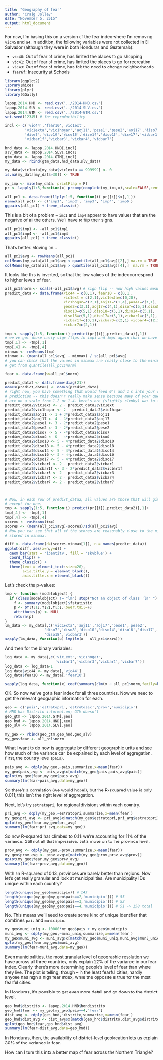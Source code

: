```yaml
---
title: "Geography of fear"
author: "Craig Jolley"
date: "November 5, 2015"
output: html_document
---
```


For now, I'm basing this on a version of the fear index where I'm removing `vic45` and `a4`. In addition, the following variables were not collected in El Salvador (although they were in both Honduras and Guatemala):

- `vic40`: Out of fear of crime, has limited the places to go shopping
- `vic41`: Out of fear of crime, has limited the places to go for recreation
- `vic43`: Out of fear of crime, has felt the need to change neighborhoods
- `fear6f`: Insecurity at Schools


```r
library(ggplot2)
library(mice)
library(plyr)
library(GGally)

lapop.2014.HND <- read.csv("../2014-HND.csv")
lapop.2014.SLV <- read.csv("../2014-SLV.csv")
lapop.2014.GTM <- read.csv("../2014-GTM.csv")
set.seed(12345) # for reproducibility

incl <- c('vic44','fear10','vic1ext',
         'vic1exta','vic1hogar','aoj11','pese1','pese2','aoj17','diso7',
         'diso8','diso10','diso18','diso14','diso16','diso17','vicbar1', 
         'vicbar1f','vicbar3','vicbar4','vicbar7')

hnd_data <- lapop.2014.HND[,incl]
slv_data <- lapop.2014.SLV[,incl]
gtm_data <- lapop.2014.GTM[,incl]
my_data <- rbind(gtm_data,hnd_data,slv_data)

my_data$vic1exta[my_data$vic1exta == 999999] <- 0
is.na(my_data[my_data>30]) <- TRUE

my_imp <- mice(my_data, printFlag = F)
pr <- lapply(1:5,function(x) prcomp(complete(my_imp,x),scale=FALSE,center=TRUE))

all_pc1 <- data.frame(llply(1:5, function(i) pr[[i]]$x[,1]))
names(all_pc1) <- c('imp1', 'imp2', 'imp3', 'imp4', 'imp5')
ggpairs(all_pc1) + theme_classic()
```

This is a bit of a problem -- `imp1` and `imp4` appear to have values that are the negative of all the others. We'll have to flip their signs.

```r
all_pc1$imp1 <- -all_pc1$imp1
all_pc1$imp4 <- -all_pc1$imp4
ggpairs(all_pc1) + theme_classic()
```

That's better. Moving on...

```r
all_pc1$avg <- rowMeans(all_pc1)
colMeans(my_data[all_pc1$avg < quantile(all_pc1$avg)[2],],na.rm = TRUE)
colMeans(my_data[all_pc1$avg > quantile(all_pc1$avg)[4],], na.rm = TRUE)
```

It looks like this is inverted, so that the low values of the index correspond to higher levels of fear.

```r
all_pc1$norm <- scale(-all_pc1$avg) # sign flip -- now high values mean more fear
predict_data <- data.frame(vic44 = c(0,1), fear10 = c(0,1), 
                           vic1ext = c(2,1),vic1exta=c(0,20),
                           vic1hogar=c(2,1),aoj11=c(1,4),pese1=c(3,1),
                           pese2=c(3,1),aoj17=c(4,1),diso7=c(5,1),diso8=c(5,1),
                           diso10=c(5,1),diso18=c(5,1),diso14=c(5,1),
                           diso16=c(5,1),diso17=c(5,1),vicbar1=c(2,1),
                           vicbar1f=c(3,1),vicbar3=c(2,1),vicbar4=c(2,1),
                           vicbar7=c(2,1))

tmp <- sapply(1:5, function(i) predict(pr[[i]],predict_data)[,1])
# we've got those nasty sign flips in imp1 and imp4 again that we have to fix
tmp[,1] <- -tmp[,1]
tmp[,4] <- -tmp[,4]
minmax <- rowMeans(tmp)
minmax <- (mean(all_pc1$avg) - minmax) / sd(all_pc1$avg)
# you can check that the values in minmax are really close to the minimum and maximum values you 
# get from quantile(all_pc1$norm)

fear <- data.frame(w=all_pc1$norm) 

predict_data2 <- data.frame(diag(21))
names(predict_data2) <- names(predict_data)
# right now, you have something that would feed 0's and 1's into your score
# prediction -- this doesn't really make sense because many of your questions
# are on a scale from 1-2 or 1-4. Here's one (slightly clunky) way to fix it:
predict_data2$vic1ext <- 2 - predict_data2$vic1ext
predict_data2$vic1hogar <- 2 - predict_data2$vic1hogar
predict_data2$aoj11 <- 1 + 3*predict_data2$aoj11
predict_data2$aoj17 <- 4 - 3*predict_data2$aoj17
predict_data2$pese1 <- 3 - 2*predict_data2$pese1
predict_data2$pese2 <- 3 - 2*predict_data2$pese2
predict_data2$diso7 <- 5 - 4*predict_data2$diso7
predict_data2$diso8 <- 5 - 4*predict_data2$diso8
predict_data2$diso10 <- 5 - 4*predict_data2$diso10
predict_data2$diso18 <- 5 - 4*predict_data2$diso18
predict_data2$diso14 <- 5 - 4*predict_data2$diso14
predict_data2$diso16 <- 5 - 4*predict_data2$diso16
predict_data2$diso17 <- 5 - 4*predict_data2$diso17
predict_data2$vicbar1 <- 2 - predict_data2$vicbar1
predict_data2$vicbar1f <- 3 - 2*predict_data2$vicbar1f
predict_data2$vicbar3 <- 2 - predict_data2$vicbar3
predict_data2$vicbar4 <- 2 - predict_data2$vicbar4
predict_data2$vicbar7 <- 2 - predict_data2$vicbar7



# Now, in each row of predict_data2, all values are those that will give a lower score,
# except for one.
tmp <- sapply(1:5, function(i) predict(pr[[i]],predict_data2)[,1])
tmp[,1] <- -tmp[,1]
tmp[,4] <- -tmp[,4]
scores <- rowMeans(tmp)
scores <- (mean(all_pc1$avg)-scores)/sd(all_pc1$avg)
# Now you can see that all of the scores are reasonably close to the minimum value
# stored in minmax.

diff <- data.frame(d=(scores-minmax[1]), n = names(predict_data))
ggplot(diff, aes(x=n,y=d)) + 
  geom_bar(stat = 'identity', fill = 'skyblue') + 
  coord_flip() + 
  theme_classic() + 
  theme(text = element_text(size=20), 
        axis.title.y = element_blank(),
        axis.title.x = element_blank())
```

Let's check the p-values:

```r
lmp <- function (modelobject) {
  if (class(modelobject) != "lm") stop("Not an object of class 'lm' ")
    f <- summary(modelobject)$fstatistic
    p <- pf(f[1],f[2],f[3],lower.tail=F)
    attributes(p) <- NULL
    return(p)
}
lm_data <- my_data[,c('vic1exta','aoj11','aoj17','pese1','pese2',
                  'diso7','diso8','diso10','diso14','diso16','diso17',
                  'diso18','vicbar3')]
sapply(lm_data, function(x) lmp(lm(x ~ all_pc1$norm)))

```

And then for the binary variables:

```r
log_data <- my_data[,c('vic1ext','vic1hogar',
                       'vicbar1','vicbar3','vicbar4','vicbar7')]
log_data <- log_data-1
log_data$vic44 <- my_data[,'vic44']
log_data$fear10 <- my_data[,'fear10']

sapply(log_data, function(x) coef(summary(glm(x ~ all_pc1$norm,family=binomial(logit))))[2,4])
```

OK. So now we've got a fear index for all three countries. Now we need to get the relevant geographic information for each.

```r
geo <- c('pais','estratopri','estratosec','prov','municipio')
# HND has Distrito information; GTM doesn't
geo_gtm <- lapop.2014.GTM[,geo]
geo_hnd <- lapop.2014.HND[,geo] 
geo_slv <- lapop.2014.SLV[,geo] 

my_geo <- rbind(geo_gtm,geo_hnd,geo_slv)
my_geo$fear <- all_pc1$norm
```

What I want to do now is aggregate by different geographic units and see how much of the variance can be explained by each level of aggregation. First, the country level (`pais`).

```r
pais_avg <- ddply(my_geo,~pais,summarize,x=mean(fear))
my_geo$pais_avg <- pais_avg$x[match(my_geo$pais,pais_avg$pais)]
qplot(my_geo$fear,my_geo$pais_avg)
summary(lm(fear~pais_avg,data=my_geo))
```

So there's a correlation (we would hope!), but the R-squared value is only 0.011; this isn't the right level of aggregation.

Next, let's try `estratopri`, for regional divisions within each country.

```r
pri_avg <- ddply(my_geo,~estratopri,summarize,x=mean(fear))
my_geo$pri_avg <- pri_avg$x[match(my_geo$estratopri,pri_avg$estratopri)]
qplot(my_geo$fear,my_geo$pri_avg)
summary(lm(fear~pri_avg,data=my_geo))
```

So now R-squared has climbed to 0.11; we're accounting for 11% of the variance. Still not all that impressive. Let's move on to the province level:

```r
prov_avg <- ddply(my_geo,~prov,summarize,x=mean(fear))
my_geo$prov_avg <- prov_avg$x[match(my_geo$prov,prov_avg$prov)]
qplot(my_geo$fear,my_geo$prov_avg)
summary(lm(fear~prov_avg,data=my_geo))
```

With an R-squared of 0.13, provinces are barely better than regions. Now let's get really granular and look at municipalities. Are municipality IDs unique within each country?

```r
length(unique(my_geo$municipio)) # 149
length(unique(my_geo[my_geo$pais==2,'municipio'])) # 55
length(unique(my_geo[my_geo$pais==3,'municipio'])) # 52 
length(unique(my_geo[my_geo$pais==4,'municipio'])) # 51 -> 158 total
```

No. This means we'll need to create some kind of unique identifier that combines `pais` and `municipio`.

```r
my_geo$muni_uniq <- 10000*my_geo$pais + my_geo$municipio
muni_avg <- ddply(my_geo,~muni_uniq,summarize,x=mean(fear))
my_geo$muni_avg <- muni_avg$x[match(my_geo$muni_uniq,muni_avg$muni_uniq)]
qplot(my_geo$fear,my_geo$muni_avg)
summary(lm(fear~muni_avg,data=my_geo))
```

Even municipalities, the most granular level of geographic resolution we have across all three countries, only explain 22% of the variance in our fear index. Clearly, there's more determining people's level of fear than where they live. The plot is telling, though -- in the least fearful cities, hardly anyone has high a high fear index, while the opposite is true for the most fearful cities.

In Honduras, it's possible to get even more detail and go down to the district level.

```r
geo_hnd$distrito <- lapop.2014.HND$hondistrito
geo_hnd$fear <- my_geo[my_geo$pais==4,'fear']
dist_avg <- ddply(geo_hnd,~distrito,summarize,x=mean(fear))
geo_hnd$dist_avg <- dist_avg$x[match(geo_hnd$distrito,dist_avg$distrito)]
qplot(geo_hnd$fear,geo_hnd$dist_avg)
summary(lm(fear~dist_avg,data=geo_hnd))
```

In Honduras, then, the availability of district-level geolocation lets us explain 30% of the variance in fear.

How can I turn this into a better map of fear across the Northern Triangle? 